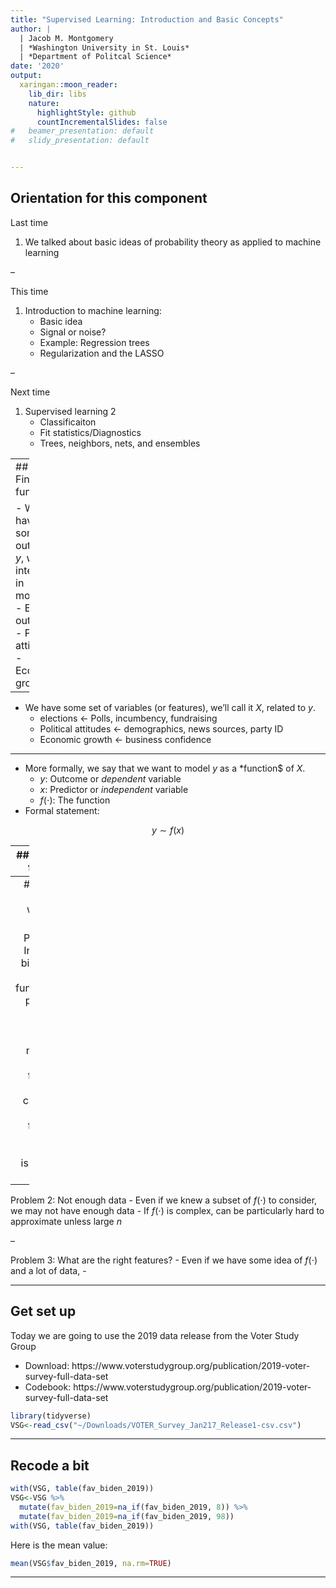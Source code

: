 ```yaml
---
title: "Supervised Learning: Introduction and Basic Concepts"
author: |
  | Jacob M. Montgomery
  | *Washington University in St. Louis*
  | *Department of Politcal Science*
date: '2020'
output:
  xaringan::moon_reader:
    lib_dir: libs
    nature:
      highlightStyle: github
      countIncrementalSlides: false
#   beamer_presentation: default
#   slidy_presentation: default


---
```



## Orientation for this component

Last time


1. We talked about basic ideas of probability theory as applied to machine learning

--

This time

1. Introduction to machine learning:
    + Basic idea
    + Signal or noise?
    + Example: Regression trees
    + Regularization and the LASSO

--

Next time

1. Supervised learning 2
    + Classificaiton
    + Fit statistics/Diagnostics
    + Trees, neighbors, nets, and ensembles


---
## Finding a function

- We have some outcome, $y$, we are interested in modeling.
    - Election outcomes
    - Political attitudes
    - Economic growth

--
    
- We have some set of variables (or features), we'll call it $X$, related to $y$.
    - elections $\leftarrow$ Polls, incumbency, fundraising
    - Political attitudes  $\leftarrow$ demographics, news sources, party ID
    - Economic growth $\leftarrow$ business confidence


---

- More formally, we say that we want to model $y$ as a *function$ of $X$.
    - $y$: Outcome or *dependent* variable
    - $x$: Predictor or *independent* variable
    - $f(\cdot)$: The function

- Formal statement: 

$$y \sim f(x)$$


---
## What's a function?


- Let's not get scared by terminology

- You have been working with functions for most of your life.
    - $y = a + bx$
    - $y = log(x)$
    - $y = a + bx + cx^2$
    - $y = \beta_ + \beta_1x_1 + \beta_2x_2$


---
## Sounds good, so what's the problem?


Problem 1: Infinity is a big number
- The fundamental problem is that there are an infinite number of potential functions, $f()$.
- We can't try all possible functions.  That problem isn't clearly defined.
    

--

Problem 2: Not enough data
- Even if we knew a subset of $f(\cdot)$ to consider, we may not have enough data
- If $f(\cdot)$ is complex, can be particularly hard to approximate unless large $n$

--

Problem 3: What are the right features?
- Even if we have some idea of $f(\cdot)$ and a lot of data, 
- 



---


## Get set up

Today we are going to use the 2019 data release from the Voter Study Group

- Download: https://www.voterstudygroup.org/publication/2019-voter-survey-full-data-set
- Codebook: https://www.voterstudygroup.org/publication/2019-voter-survey-full-data-set


```r
library(tidyverse)
VSG<-read_csv("~/Downloads/VOTER_Survey_Jan217_Release1-csv.csv")
```

---

## Recode a bit

```r
with(VSG, table(fav_biden_2019))
VSG<-VSG %>% 
  mutate(fav_biden_2019=na_if(fav_biden_2019, 8)) %>%
  mutate(fav_biden_2019=na_if(fav_biden_2019, 98))
with(VSG, table(fav_biden_2019))
```

Here is the mean value:

```r
mean(VSG$fav_biden_2019, na.rm=TRUE)
```


---
